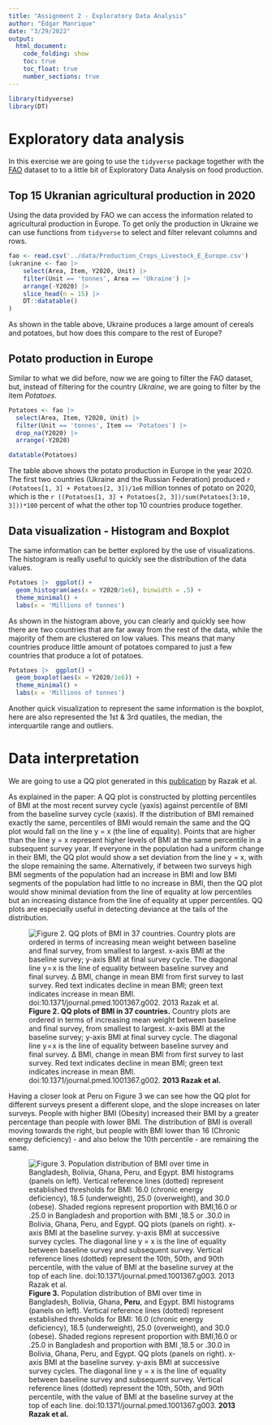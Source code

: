 ```yaml
---
title: "Assignment 2 - Exploratory Data Analysis"
author: "Edgar Manrique"
date: "3/29/2022"
output: 
  html_document:
    code_folding: show
    toc: true
    toc_float: true
    number_sections: true
---
```


```r
library(tidyverse)
library(DT)
```

# Exploratory data analysis

In this exercise we are going to use the `tidyverse` package together with the [FAO](https://www.fao.org/faostat/en/#data/QCL) dataset to to a little bit of Exploratory Data Analysis on food production.

## Top 15 Ukranian agricultural production in 2020

Using the data provided by FAO we can access the information related to agricultural production in Europe. To get only the production in Ukraine we can use functions from `tidyverse` to select and filter relevant columns and rows.

```r
fao <- read.csv('../data/Production_Crops_Livestock_E_Europe.csv') 
(ukranine <- fao |> 
    select(Area, Item, Y2020, Unit) |> 
    filter(Unit == 'tonnes', Area == 'Ukraine') |> 
    arrange(-Y2020) |> 
    slice_head(n = 15) |> 
    DT::datatable()
)
```

As shown in the table above, Ukraine produces a large amount of cereals and potatoes, but how does this compare to the rest of Europe?

## Potato production in Europe

Similar to what we did before, now we are going to filter the FAO dataset, but, instead of filtering for the country *Ukraine*, we are going to filter by the item *Potatoes*.

```r
Potatoes <- fao |> 
  select(Area, Item, Y2020, Unit) |> 
  filter(Unit == 'tonnes', Item == 'Potatoes') |>  
  drop_na(Y2020) |>  
  arrange(-Y2020)

datatable(Potatoes)
```
The table above shows the potato production in Europe in the year 2020. The first two countries (Ukraine and the Russian Federation) produced `r (Potatoes[1, 3] + Potatoes[2, 3])/1e6` million tonnes of potato on 2020, which is the `r ((Potatoes[1, 3] + Potatoes[2, 3])/sum(Potatoes[3:10, 3]))*100` percent of what the other top 10 countries produce together. 

## Data visualization - Histogram and Boxplot

The same information can be better explored by the use of visualizations. The histogram is really useful to quickly see the distribution of the data values.

```r
Potatoes |>  ggplot() +
  geom_histogram(aes(x = Y2020/1e6), binwidth = .5) +
  theme_minimal() + 
  labs(x = 'Millions of tonnes')
```

As shown in the histogram above, you can  clearly and quickly see how there are two countries that are far away from the rest of the data, while the majority of them are clustered on low values. This means that many countries produce little amount of potatoes compared to just a few countries that produce a lot of potatoes.

```r
Potatoes |>  ggplot() +
  geom_boxplot(aes(x = Y2020/1e6)) +
  theme_minimal() + 
  labs(x = 'Millions of tonnes')
```

Another quick visualization to represent the same information is the boxplot, here are also represented the 1st & 3rd quatiles, the median, the interquartile range and outliers.

# Data interpretation

We are going to use a QQ plot generated in this [publication](https://journals.plos.org/plosmedicine/article/file?id=10.1371/journal.pmed.1001367&type=printable) by Razak et al. 

As explained in the paper: A QQ plot is constructed by plotting percentiles of BMI at the most recent survey cycle (yaxis) against percentile of BMI from the baseline survey cycle (xaxis). If the distribution of BMI remained exactly the same, percentiles of BMI would remain the same and the QQ plot would fall on the line y = x (the line of equality). Points that are higher than the line y = x represent higher levels of BMI at the same percentile in a subsequent survey year. If everyone in the population had a uniform change in their BMI, the QQ plot would show a set deviation from the line y = x, with the slope remaining the same. Alternatively, if between two surveys high BMI segments of the population had an increase in BMI and low BMI segments of the population had little to no increase in
BMI, then the QQ plot would show minimal deviation from the line of equality at low percentiles but an increasing distance from the line of equality at upper percentiles. QQ plots are especially useful in detecting deviance at the tails of the distribution.

![**Figure 2. QQ plots of BMI in 37 countries.**
Country plots are ordered in terms of increasing mean weight between baseline and final survey, from smallest to largest. x-axis BMI at the baseline survey; y-axis BMI at final survey cycle. The diagonal line y = x is the line of equality between baseline survey and final survey. Δ BMI, change in mean BMI from first survey to last survey. Red text indicates decline in mean BMI; green text indicates increase in mean BMI. doi:10.1371/journal.pmed.1001367.g002. **2013 Razak et al.** ](../data/pmed.1001367.g002.png)

Having a closer look at Peru on Figure 3 we can see how the QQ plot for different surveys present a different slope, and the slope increases on later surveys. People with higher BMI (Obesity) increased their BMI by a greater percentage than people with lower BMI. The distribution of BMI is overall moving towards the right, but people with BMI lower than 16 (Chronic energy deficiency) - and also below the 10th percentile - are remaining the same. 

![**Figure 3.** 
Population distribution of BMI over time in Bangladesh, Bolivia, Ghana, **Peru**, and Egypt. BMI histograms (panels on left). Vertical reference lines (dotted) represent established thresholds for BMI: 16.0 (chronic energy deficiency), 18.5 (underweight), 25.0 (overweight), and 30.0 (obese). Shaded regions represent proportion with BMI,16.0 or .25.0 in Bangladesh and proportion with BMI ,18.5 or .30.0 in Bolivia, Ghana, Peru, and Egypt. QQ plots (panels on right). x-axis BMI at the baseline survey. y-axis BMI at successive survey cycles. The diagonal line y = x is the line of equality between baseline survey and subsequent survey. Vertical reference lines (dotted) represent the 10th, 50th, and 90th percentile, with the value of BMI at the baseline survey at the top of each line. doi:10.1371/journal.pmed.1001367.g003. **2013 Razak et al.** ](../data/fig3.png)

